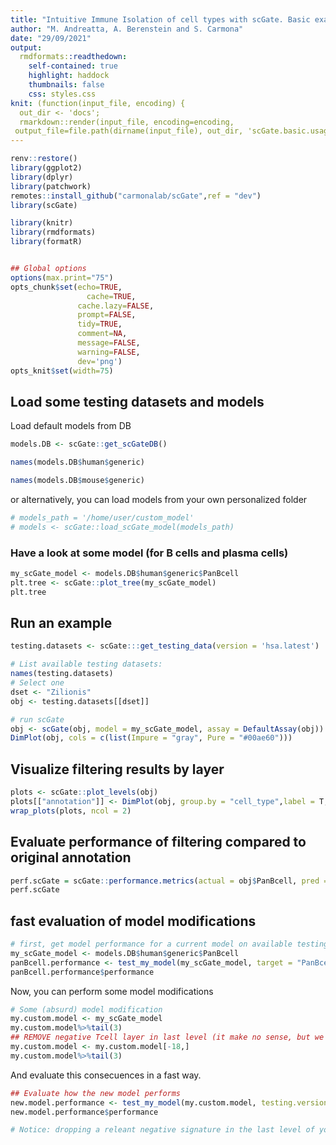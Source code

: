 ```yaml
---
title: "Intuitive Immune Isolation of cell types with scGate. Basic examples"
author: "M. Andreatta, A. Berenstein and S. Carmona"
date: "29/09/2021"
output:
  rmdformats::readthedown:
    self-contained: true
    highlight: haddock
    thumbnails: false
    css: styles.css
knit: (function(input_file, encoding) {
  out_dir <- 'docs';
  rmarkdown::render(input_file, encoding=encoding,
 output_file=file.path(dirname(input_file), out_dir, 'scGate.basic.usage.html'))})
---
```



```r
renv::restore()
library(ggplot2)
library(dplyr)
library(patchwork)
remotes::install_github("carmonalab/scGate",ref = "dev")
library(scGate)
```


```r
library(knitr)
library(rmdformats)
library(formatR)


## Global options
options(max.print="75")
opts_chunk$set(echo=TRUE,
	             cache=TRUE,
               cache.lazy=FALSE,
               prompt=FALSE,
               tidy=TRUE,
               comment=NA,
               message=FALSE,
               warning=FALSE,
               dev='png')
opts_knit$set(width=75)

```




## Load some testing datasets and models

Load default models from DB
```r
models.DB <- scGate::get_scGateDB()

names(models.DB$human$generic)

names(models.DB$mouse$generic)

```

or alternatively, you can load models from your own personalized folder
```r
# models_path = '/home/user/custom_model'
# models <- scGate::load_scGate_model(models_path) 
```

### Have a look at some model (for B cells and plasma cells)
```r
my_scGate_model <- models.DB$human$generic$PanBcell
plt.tree <- scGate::plot_tree(my_scGate_model)
plt.tree
```



## Run an example
```r
testing.datasets <- scGate:::get_testing_data(version = 'hsa.latest')
```

```r
# List available testing datasets:
names(testing.datasets)
# Select one
dset <- "Zilionis"
obj <- testing.datasets[[dset]]
```


```r
# run scGate
obj <- scGate(obj, model = my_scGate_model, assay = DefaultAssay(obj))
DimPlot(obj, cols = c(list(Impure = "gray", Pure = "#00ae60")))
```

## Visualize filtering results by layer

```r
plots <- scGate::plot_levels(obj)
plots[["annotation"]] <- DimPlot(obj, group.by = "cell_type",label = T, repel =T,label.size = 3) + ggtitle("Author's manual annot") + NoLegend() 
wrap_plots(plots, ncol = 2)
```

## Evaluate performance of filtering compared to original annotation
```r
perf.scGate = scGate::performance.metrics(actual = obj$PanBcell, pred = obj$is.pure== "Pure")
perf.scGate
```

## fast evaluation of model modifications
```r
# first, get model performance for a current model on available testing data
my_scGate_model <- models.DB$human$generic$PanBcell
panBcell.performance <- test_my_model(my_scGate_model, target = "PanBcell")
panBcell.performance$performance
```

Now, you can perform some model modifications
```r
# Some (absurd) model modification
my.custom.model <- my_scGate_model
my.custom.model%>%tail(3)
## REMOVE negative Tcell layer in last level (it make no sense, but we do it only for demonstrative purposes)
my.custom.model <- my.custom.model[-18,]   
my.custom.model%>%tail(3)
```

And evaluate this consecuences in a fast way.
```r
## Evaluate how the new model performs
new.model.performance <- test_my_model(my.custom.model, testing.version = 'hsa.latest',target = "PanBcell",PLOT = F)
new.model.performance$performance  

# Notice: dropping a releant negative signature in the last level of your model, do not affect the model recall, but precision get worst in all the provided datasets.
```





